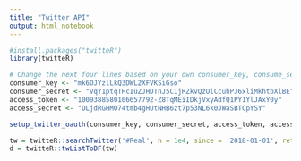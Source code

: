 ```yaml
---
title: "Twitter API"
output: html_notebook
---
```




```r
#install.packages("twitteR")
library(twitteR)

# Change the next four lines based on your own consumer_key, consume_secret, access_token, and access_secret. 
consumer_key <- "mk6OJYzlLkQ3DWL2XFVKSiGso"
consumer_secret <- "VqY1ptqTHcIuZJHDTnJ5C1jRZkvQzUlCcuhPJ6xliMkhtbXlBE"
access_token <- "1009388580106657792-Z8TqMEiIDkjVxyAdfQ1PY1YlJAxY0y"
access_secret <- "OLjdRGHMO74tmb4gHUtNHB6zt7p53NL6k0JWaSBTCpYSY"

setup_twitter_oauth(consumer_key, consumer_secret, access_token, access_secret)
```


```r
tw = twitteR::searchTwitter('#Real', n = 1e4, since = '2018-01-01', retryOnRateLimit = 1e3)
d = twitteR::twListToDF(tw)
```

